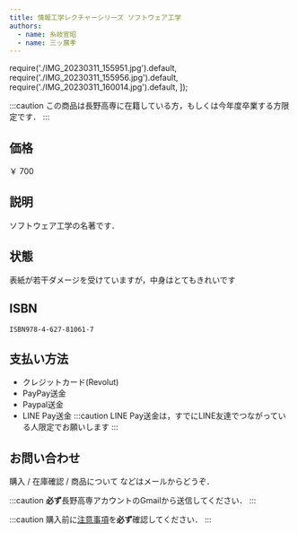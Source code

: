 ```yaml
---
title: 情報工学レクチャーシリーズ ソフトウェア工学
authors:
  - name: 糸岐宣昭
  - name: 三ッ廣孝
---
```

  require('./IMG_20230311_155951.jpg').default,
  require('./IMG_20230311_155956.jpg').default,
  require('./IMG_20230311_160014.jpg').default,
]);


<ImageGallery items={images} />

:::caution
この商品は長野高専に在籍している方，もしくは今年度卒業する方限定です．
:::


## 価格
￥ 700

<!--truncate-->

## 説明
ソフトウェア工学の名著です．

## 状態
表紙が若干ダメージを受けていますが，中身はとてもきれいです

## ISBN
`ISBN978-4-627-81061-7`

## 支払い方法
- クレジットカード(Revolut)
- PayPay送金
- Paypal送金
- LINE Pay送金
  :::caution
  LINE Pay送金は，すでにLINE友達でつながっている人限定でお願いします
  :::

## お問い合わせ
購入 / 在庫確認 / 商品について などはメールからどうぞ．

:::caution
**必ず**長野高専アカウントのGmailから送信してください．
:::

:::caution
購入前に[注意事項](/2023/03/11/ec-like-blog#%E6%B3%A8%E6%84%8F%E4%BA%8B%E9%A0%85)を**必ず**確認してください．
:::


<MailToByButton itemname="情報工学レクチャーシリーズ ソフトウェア工学" />